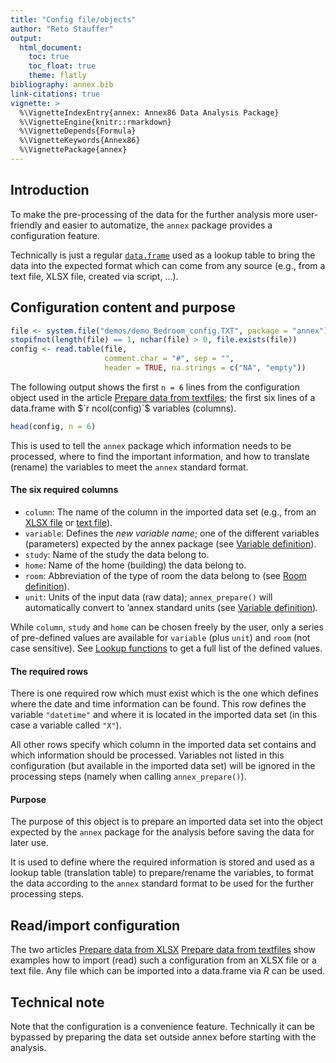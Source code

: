 ```yaml
---
title: "Config file/objects"
author: "Reto Stauffer"
output:
  html_document:
    toc: true
    toc_float: true
    theme: flatly
bibliography: annex.bib
link-citations: true
vignette: >
  %\VignetteIndexEntry{annex: Annex86 Data Analysis Package}
  %\VignetteEngine{knitr::rmarkdown}
  %\VignetteDepends{Formula}
  %\VignetteKeywords{Annex86}
  %\VignettePackage{annex}
---
```


## Introduction

To make the pre-processing of the data for the further analysis
more user-friendly and easier to automatize, the `annex` package
provides a configuration feature.

Technically is just a regular [`data.frame`](https://discdown.org/rprogramming/dataframes.html)
used as a lookup table to bring the data into the expected format which can come
from any source (e.g., from a text file, XLSX file, created via script, ...).

## Configuration content and purpose


```r
file <- system.file("demos/demo_Bedroom_config.TXT", package = "annex")
stopifnot(length(file) == 1, nchar(file) > 0, file.exists(file))
config <- read.table(file,
                     comment.char = "#", sep = "",
                     header = TRUE, na.strings = c("NA", "empty"))
```

The following output shows the first `n = 6` lines from the configuration object
used in the article [Prepare data from textfiles](articles/from_textfiles.html);
the first six lines of a data.frame with $`r ncol(config)`$ variables (columns).

```r
head(config, n = 6)
```

This is used to tell the `annex` package which information needs to be processed,
where to find the important information, and how to translate (rename) the variables
to meet the `annex` standard format.

#### The six required columns

* `column`: The name of the column in the imported data set (e.g., from an
  [XLSX file](articles/from_xlsx.html) or [text file](articles/from_textfiles.html)).
* `variable`: Defines the _new variable name_; one of the different variables (parameters)
  expected by the annex package (see [Variable definition](articles/lookupfunctions.html#variable-definition)).
* `study`: Name of the study the data belong to.
* `home`: Name of the home (building) the data belong to.
* `room`: Abbreviation of the type of room the data belong to (see [Room definition](articles/lookupfunctions.html#room-definition)).
* `unit`: Units of the input data (raw data); `annex_prepare()` will automatically
  convert to 'annex standard units (see [Variable definition](articles/lookupfunctions.html#variable-definition)).

While `column`, `study` and `home` can be chosen freely by the user, only a series of
pre-defined values are available for `variable` (plus `unit`) and `room` (not case sensitive).
See [Lookup functions](articles/lookupfunctions.html) to get a full list of the defined
values.

#### The required rows

There is one required row which must exist which is the one which defines
where the date and time information can be found. This row defines the
variable `"datetime"` and where it is located in the imported data set
(in this case a variable called `"X"`).

All other rows specify which column in the imported data set contains
and which information should be processed. Variables not listed in this
configuration (but available in the imported data set) will be ignored
in the processing steps (namely when calling `annex_prepare()`).


#### Purpose

The purpose of this object is to prepare an imported data set into
the object expected by the `annex` package for the analysis before
saving the data for later use.

It is used to define where the required information is stored and
used as a lookup table (translation table) to prepare/rename the
variables, to format the data according to the `annex` standard format
to be used for the further processing steps.


## Read/import configuration

The two articles
[Prepare data from XLSX](articles/from_xlsx.html)
[Prepare data from textfiles](from_textfiles.html)
show examples how to import (read) such a configuration from an XLSX file
or a text file. Any file which can be imported into a data.frame via _R_
can be used.

## Technical note

Note that the configuration is a convenience feature. Technically it can be
bypassed by preparing the data set outside annex before starting with the 
analysis.


